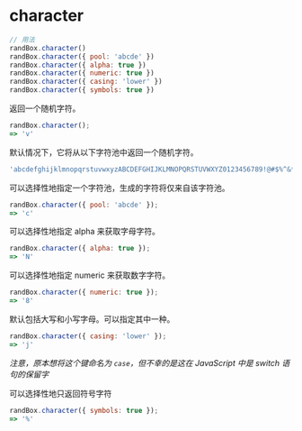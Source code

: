 # character

```js
// 用法
randBox.character()
randBox.character({ pool: 'abcde' })
randBox.character({ alpha: true })
randBox.character({ numeric: true })
randBox.character({ casing: 'lower' })
randBox.character({ symbols: true })
```

返回一个随机字符。

```js
randBox.character();
=> 'v'
```

默认情况下，它将从以下字符池中返回一个随机字符。

```js
'abcdefghijklmnopqrstuvwxyzABCDEFGHIJKLMNOPQRSTUVWXYZ0123456789!@#$%^&*()'
```

可以选择性地指定一个字符池，生成的字符将仅来自该字符池。

```js
randBox.character({ pool: 'abcde' });
=> 'c'
```

可以选择性地指定 alpha 来获取字母字符。

```js
randBox.character({ alpha: true });
=> 'N'
```

可以选择性地指定 numeric 来获取数字字符。

```js
randBox.character({ numeric: true });
=> '8'
```

默认包括大写和小写字母。可以指定其中一种。

```js
randBox.character({ casing: 'lower' });
=> 'j'
```

*注意，原本想将这个键命名为 ```case```，但不幸的是这在 JavaScript 中是 switch 语句的保留字*

可以选择性地只返回符号字符

```js
randBox.character({ symbols: true });
=> '%'
```
